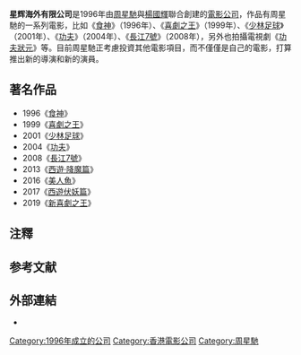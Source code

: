 {{Infobox_Company
| company_name = 星輝海外有限公司
| company_name_en = Star Overseas Ltd
| company_logo = 
| company_type = 影视行業公司
| foundation = 1996年（{{HKG-1959}}）
| founder = [[周星馳|周星馳]]、楊國輝
| key_people = 周星馳
| location = {{HKG}}[[香港島|香港島]][[灣仔|灣仔]][[謝斐道|謝斐道]]414–424號中望商業中心2樓
| industry = 電影產品
| parent = 
| products = 電影製作
| operating_income = 
| homepage = 
}}

'''星辉海外有限公司'''是1996年由[[周星馳|周星馳]]與[[楊國輝|楊國輝]]聯合創建的[[制片公司|電影公司]]，作品有周星馳的一系列電影，比如《[[食神_(電影)|食神]]》（1996年）、《[[喜劇之王_(1999年電影)|喜劇之王]]》（1999年）、《[[少林足球|少林足球]]》（2001年）、《[[功夫_(电影)|功夫]]》（2004年）、《[[長江7號|長江7號]]》（2008年），另外也拍攝電視劇《[[功夫狀元|功夫狀元]]》等。目前周星馳正考慮投資其他電影項目，而不僅僅是自己的電影，打算推出新的導演和新的演員。

==著名作品==
* 1996《[[食神_(電影)|食神]]》
* 1999《[[喜劇之王_(1999年電影)|喜劇之王]]》
* 2001《[[少林足球|少林足球]]》
* 2004《[[功夫_(電影)|功夫]]》
* 2008《[[長江7號|長江7號]]》
* 2013《[[西遊·降魔篇|西遊·降魔篇]]》
* 2016《[[美人魚_(2016年电影)|美人魚]]》
* 2017《[[西遊伏妖篇|西遊伏妖篇]]》
* 2019《[[新喜劇之王|新喜劇之王]]》

==注釋==
{{noteFoot}}

== 参考文献 ==
{{Reflist}}

== 外部連結 ==
*{{hkmdb company|1962}}

{{周星馳}}

[[Category:1996年成立的公司|Category:1996年成立的公司]]
[[Category:香港電影公司|Category:香港電影公司]]
[[Category:周星馳|Category:周星馳]]